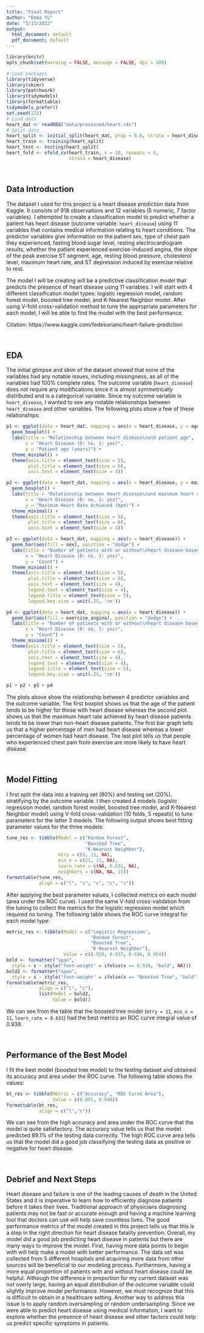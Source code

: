 ```yaml
---
title: "Final Report"
author: "Emma Yu"
date: "3/13/2022"
output:
  html_document: default
  pdf_document: default
---
```


```r
library(knitr)
opts_chunk$set(warning = FALSE, message = FALSE, dpi = 300)
```

```r
# Load packages
library(tidyverse)
library(skimr)
library(patchwork)
library(tidymodels)
library(formattable)
tidymodels_prefer()
set.seed(123)
# Load data
heart_dat <- readRDS("data/processed/heart.rds")
# Split data
heart_split <- initial_split(heart_dat, prop = 0.8, strata = heart_disease)
heart_train <- training(heart_split)
heart_test <- testing(heart_split)
heart_fold <- vfold_cv(heart_train, v = 10, repeats = 5, 
                       strata = heart_disease)
```

<br>

## Data Introduction

The dataset I used for this project is a heart disease prediction data from Kaggle. It consists of 918 observations and 12 variables (5 numeric, 7 factor variables). I attempted to create a classification model to predict whether a patient has heart disease (outcome variable: `heart_disease`) using 11 variables that contains medical information relating to heart conditions. The predictor variables give information on the patient sex, type of chest pain they experienced, fasting blood sugar level, resting electrocardiogram results, whether the patient experienced exercise-induced angina, the slope of the peak exercise ST segment, age, resting blood pressure, cholesterol level, maximum heart rate, and ST depression induced by exercise relative to rest.

The model I will be creating will be a predictive classification model that predicts the presence of heart disease using 11 variables. I will start with 4 different classification model types: logistic regression model, random forest model, boosted tree model, and K-Nearest Neighbor model. After using V-fold cross-validation method to tune the appropriate parameters for each model, I will be able to find the model with the best performance.

Citation: https://www.kaggle.com/fedesoriano/heart-failure-prediction

<br>

## EDA

The initial glimpse and skim of the dataset showed that none of the variables had any notable issues, including missingness, as all of the variables had 100% complete rates. The outcome variable (`heart_disease`) does not require any modifications since it is almost symmetrically distributed and is a categorical variable.
Since my outcome variable is `heart_disease`, I wanted to see any notable relationships between `heart_disease` and other variables. The following plots show a few of these relationships:

```r
p1 <- ggplot(data = heart_dat, mapping = aes(x = heart_disease, y = age)) +
  geom_boxplot() +
  labs(title = "Relationship between heart disease\nand patient age", 
       x = "Heart Disease (0: no, 1: yes)",
       y = "Patient age (years)") +
  theme_minimal() +
  theme(axis.title = element_text(size = 5),
        plot.title = element_text(size = 6),
        axis.text = element_text(size = 4))

p2 <- ggplot(data = heart_dat, mapping = aes(x = heart_disease, y = max_hr)) +
  geom_boxplot() +
  labs(title = "Relationship between heart disease\nand maximum heart rate", 
       x = "Heart Disease (0: no, 1: yes)",
       y = "Maximum Heart Rate Achieved (bpm)") +
  theme_minimal() +
  theme(axis.title = element_text(size = 5),
        plot.title = element_text(size = 6),
        axis.text = element_text(size = 4))

p3 <- ggplot(data = heart_dat, mapping = aes(x = heart_disease)) +
  geom_bar(aes(fill = sex), position = "dodge") +
  labs(title = "Number of patients with or without\nheart disease based on sex", 
       x = "Heart Disease (0: no, 1: yes)",
       y = "Count") +
  theme_minimal() +
  theme(axis.title = element_text(size = 5),
        plot.title = element_text(size = 6),
        axis.text = element_text(size = 4),
        legend.text = element_text(size = 4),
        legend.title = element_text(size = 5),
        legend.key.size = unit(.25, 'cm'))

p4 <- ggplot(data = heart_dat, mapping = aes(x = heart_disease)) +
  geom_bar(aes(fill = exercise_angina), position = "dodge") +
  labs(title = "Number of patients with or without\nheart disease based on exercise chest pain", 
       x = "Heart Disease (0: no, 1: yes)",
       y = "Count") +
  theme_minimal() +
  theme(axis.title = element_text(size = 5),
        plot.title = element_text(size = 6),
        axis.text = element_text(size = 4),
        legend.text = element_text(size = 4),
        legend.title = element_text(size = 5),
        legend.key.size = unit(.25, 'cm'))

p1 + p2 + p3 + p4
```

The plots above show the relationship between 4 predictor variables and the outcome variable. The first boxplot shows us that the age of the patient tends to be higher for those with heart disease whereas the second plot shows us that the maximum heart rate achieved by heart disease patients tends to be lower than non-heart disease patients. The first bar graph tells us that a higher percentage of men had heart disease whereas a lower percentage of women had heart disease. The last plot tells us that people who experienced chest pain from exercise are more likely to have heart disease.

<br>

## Model Fitting

I first split the data into a training set (80%) and testing set (20%), stratifying by the outcome variable. I then created 4 models (logistic regression model, random forest model, boosted tree model, and K-Nearest Neighbor model) using V-fold cross-validation (10 folds, 5 repeats) to tune parameters for the latter 3 models. The following output shows best fitting parameter values for the three models:

```r
tune_res <- tibble(Model = c("Random Forest",
                             "Boosted Tree",
                             "K-Nearest Neighbor"),
                   mtry = c(3, 11, NA),
                   min_n = c(21, 11, NA),
                   learn_rate = c(NA, 0.631, NA),
                   neighbors = c(NA, NA, 15))
formattable(tune_res,
            align = c("l", "c", "c", "c", "c"))
```

After applying the best parameter values, I collected metrics on each model (area under the ROC curve). I used the same V-fold cross-validation from the tuning to collect the metrics for the logistic regression model which required no tuning. The following table shows the ROC curve integral for each model type:

```r
metric_res <- tibble(Model = c("Logistic Regression",
                               "Random Forest",
                               "Boosted Tree",
                               "K-Nearest Neighbor"),
                     Value = c(0.920, 0.937, 0.938, 0.924))
bold <- formatter("span",
  style = x ~ style("font-weight" = ifelse(x == 0.938, "bold", NA)))
bold2 <- formatter("span",
  style = x ~ style("font-weight" = ifelse(x == "Boosted Tree", "bold", NA)))
formattable(metric_res,
            align = c("l", "c"),
            list(Model = bold2,
                 Value = bold))
```

We can see from the table that the boosted tree model (`mtry = 11`, `min_n = 11`, `learn_rate = 0.631`) had the best metrics an ROC curve integral value of 0.938.

<br>

## Performance of the Best Model

I fit the best model (boosted tree model) to the testing dataset and obtained its accuracy and area under the ROC curve. The following table shows the values:

```r
bt_res <- tibble(Metric = c("Accuracy", "ROC Curve Area"),
                 Value = c(0.891, 0.948))
formattable(bt_res,
            align = c("l","c"))
```

We can see from the high accuracy and area under the ROC curve that the model is quite satisfactory. The accuracy value tells us that the model predicted 89.1% of the testing data correctly. The high ROC curve area tells us that the model did a good job classifying the testing data as positive or negative for heart disease.

<br>

## Debrief and Next Steps

Heart disease and failure is one of the leading causes of death in the United States and it is imperative to learn how to efficiently diagnose patients before it takes their lives. Traditional approach of physicians diagnosing patients may not be fast or accurate enough and having a machine learning tool that doctors can use will help save countless lives. The good performance metrics of the model created in this project tells us that this is a step in the right direction for heart disease fatality prevention. Overall, my model did a good job predicting heart disease in patients but there are many ways to improve the model. First, having more data points to begin with will help make a model with better performance. The data set was collected from 5 different hospitals and acquiring more data from other sources will be beneficial to our modeling process. Furthermore, having a more equal proportion of patients with and without heart disease could be helpful. Although the difference in proportion for my current dataset was not overly large, having an equal distribution of the outcome variable could slightly improve model performance. However, we must recognize that this is difficult to obtain in a healthcare setting. Another way to address this issue is to apply random oversampling or random undersampling. Since we were able to predict heart disease using medical information, I want to explore whether the presence of heart disease and other factors could help us predict specific symptoms in patients. 

<br>
